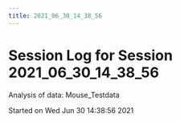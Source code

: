 ```yaml
---
title: 2021_06_30_14_38_56
---
```

# Session Log for Session 2021_06_30_14_38_56
Analysis of data:  Mouse_Testdata

Started on Wed Jun 30 14:38:56 2021

